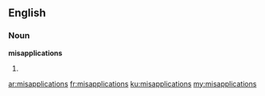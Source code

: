 ==English==
===Noun===
'''misapplications'''

#{{plural of|[[misapplication]]}}

[[ar:misapplications]]
[[fr:misapplications]]
[[ku:misapplications]]
[[my:misapplications]]